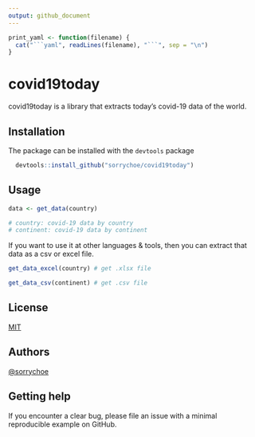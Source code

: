 ```yaml
---
output: github_document
---
```


<!-- README.md is generated from README.Rmd. Please edit that file -->

```r
print_yaml <- function(filename) {
  cat("```yaml", readLines(filename), "```", sep = "\n")
}
```


# covid19today

covid19today is a library that extracts today's covid-19 data of the world.



## Installation

The package can be installed with the `devtools` package

```r
  devtools::install_github("sorrychoe/covid19today")
```
    

## Usage

```r
data <- get_data(country)

# country: covid-19 data by country
# continent: covid-19 data by continent
```

If you want to use it at other languages & tools, 
then you can extract that data as a csv or excel file.

```r
get_data_excel(country) # get .xlsx file

get_data_csv(continent) # get .csv file
```

## License

[MIT](https://choosealicense.com/licenses/mit/)


## Authors

[@sorrychoe](https://www.github.com/sorrychoe)


## Getting help

If you encounter a clear bug, please file an issue with a minimal reproducible example on GitHub. 
